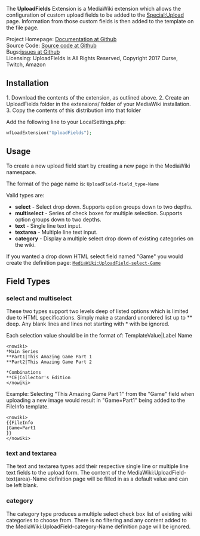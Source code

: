 {{TNT|Extension
|name        = UploadFields
|license     = All Rights Reserved
|status      = stable
|type        = upload
|author      = Alexia E. Smith ([[User:Alexia E. Smith|Alexia E. Smith]])
|version     = 0.0.2
|update      = 2017-03-16
|mediawiki   = 1.27+
|php         = 7.0+
|download    = {{TNT|GithubDownload|HydraWiki|UploadFields}}
|hook1       = onUploadFormInitDescriptor
|description = Adds a parser function called <tt>#ev</tt> for embedding video clips from popular video sharing services.
|vagrant-role      = UploadFields
}}

The '''UploadFields''' Extension is a MediaWiki extension which allows the configuration of custom upload fields to be added to the [[Special:Upload]] page.  Information from those custom fields is then added to the {{FileInfo}} template on the file page.

;Project Homepage: [https://github.com/HydraWiki/UploadFields Documentation at Github]
;Source Code: [https://github.com/HydraWiki/UploadFields Source code at Github]
;Bugs:[https://github.com/HydraWiki/UploadFields/issues issues at Github]
;Licensing: UploadFields is All Rights Reserved, Copyright 2017 Curse, Twitch, Amazon


==Installation==

1. Download the contents of the extension, as outlined above.
2. Create an UploadFields folder in the extensions/ folder of your MediaWiki installation.
3. Copy the contents of this distribution into that folder

Add the following line to your LocalSettings.php:

<syntaxhighlight lang="php">
wfLoadExtension("UploadFields");
</syntaxhighlight>

==Usage==

To create a new upload field start by creating a new page in the MediaWiki namespace.

The format of the page name is: <code>UploadField-field_type-Name</code>

Valid types are:
* '''select''' - Select drop down.  Supports option groups down to two depths.
* '''multiselect''' - Series of check boxes for multiple selection.  Supports option groups down to two depths.
* '''text''' - Single line text input.
* '''textarea''' - Multiple line text input.
* '''category''' - Display a multiple select drop down of existing categories on the wiki.

If you wanted a drop down HTML select field named "Game" you would create the definition page: <code>[[MediaWiki:UploadField-select-Game]]</code>

==Field Types==

===select and multiselect===

These two types support two levels deep of listed options which is limited due to HTML specifications.  Simply make a standard unordered list up to ** deep.  Any blank lines and lines not starting with * with be ignored.

Each selection value should be in the format of: TemplateValue|Label Name

<pre><nowiki>
*Main Series
**Part1|This Amazing Game Part 1
**Part2|This Amazing Game Part 2

*Combinations
**CE|Collector's Edition
</nowiki></pre>

Example: Selecting "This Amazing Game Part 1" from the "Game" field when uploading a new image would result in "Game=Part1" being added to the FileInfo template.

<pre><nowiki>
{{FileInfo
|Game=Part1
}}
</nowiki></pre>

===text and textarea===

The text and textarea types add their respective single line or multiple line text fields to the upload form.  The content of the MediaWiki:UploadField-text(area)-Name definition page will be filled in as a default value and can be left blank.

===category===

The category type produces a multiple select check box list of existing wiki categories to choose from.  There is no filtering and any content added to the MediaWiki:UploadField-category-Name definition page will be ignored.
